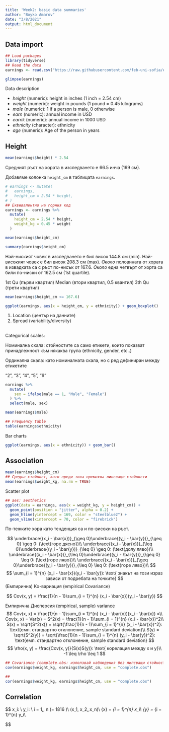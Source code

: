 ```yaml
---
title: 'Week2: basic data summaries'
author: "Boyko Amarov"
date: "3/8/2021"
output: html_document
---
```


## Data import

```r
## Load packages
library(tidyverse)
## Read the data
earnings <- read.csv("https://raw.githubusercontent.com/feb-uni-sofia/econometrics2021/main/data/earnings.csv")
```


```r
glimpse(earnings)
```

Data description

- _height_ (numeric): height in inches (1 inch = 2.54 cm)
- _weight_ (numeric): weight in pounds (1 pound $\approx$ 0.45 kilograms)
- _male_ (numeric): 1 if a person is male, 0 otherwise
- _earn_ (numeric): annual income in USD
- _earnk_ (numeric): annual income in 1000 USD
- _ethnicity_ (character): ethnicity
- _age_ (numeric): Age of the person in years


## Height

```r
mean(earnings$height) * 2.54
```
Средният ръст на хората в изследването е 66.5 инча (169 см).

Добавяме колонка `height_cm` в таблицата `earnings`.

```r
# earnings <- mutate(
#   earnings,
#   height_cm = 2.54 * height,
# )
## Еквивалентно на горния код
earnings <- earnings %>%
  mutate(
    height_cm = 2.54 * height,
    weight_kg = 0.45 * weight
  )
```

```r
mean(earnings$height_cm)
```

```r
summary(earnings$height_cm)
```

Най-ниският човек в изследването е бил висок 144.8 см (min). Най-високият човек е бил висок
208.3 см (max). _Около_ половината от хората в извадката са с ръст по-нисък от 167.6. _Около_ една четвърт от хорта
са били по-ниски от 162.5 см (1st quartile). 

1st Qu (първи квартил)
Median (втори квартил, 0.5 квантил)
3th Qu (трети квартил)

```r
mean(earnings$height_cm <= 167.6)
```

```r
ggplot(earnings, aes(x = height_cm, y = ethnicity)) + geom_boxplot()
```

1) Location (център на данните)
2) Spread (variability/diversity)

## 

Categorical scales:

Номинална скала: стойностите са само етикети,
които показват принадлежност към някаква група (ethnicity, gender, etc..)

Ординална скала: като номиналната скала, но с ред дефиниран между етикетите

"2", "3", "4", "5", "6"

```r
earnings %>%
  mutate(
    sex = ifelse(male == 1, "Male", "Female")
  ) %>%
  select(male, sex)
```

```r
mean(earnings$male)
```
```r
## Frequency table
table(earnings$ethnicity)
```

Bar charts
```r
ggplot(earnings, aes(x = ethnicity)) + geom_bar()
```

## Association

```r
mean(earnings$height_cm)
## Средна стойност, като преди това премахва липсващи стойности
mean(earnings$weight_kg, na.rm = TRUE)
```


Scatter plot

```r
## aes: aesthetics
ggplot(data = earnings, aes(x = weight_kg, y = height_cm)) +
  geom_point(position = "jitter", alpha = 0.2) +
  geom_hline(yintercept = 169, color = "steelblue2") +
  geom_vline(xintercept = 70, color = "firebrick")
```
По-тежките хора като тенденция са и по-високи на ръст.

$$
\underbrace{(x_i - \bar{x})}_{\geq 0}\underbrace{(y_i - \bar{y})}_{\geq 0} \geq 0: (\text{горе дясно})\\
\underbrace{(x_i - \bar{x})}_{\leq 0}\underbrace{(y_i - \bar{y})}_{\leq 0} \geq 0: (\text{долу ляво})\\
\underbrace{(x_i - \bar{x})}_{\leq 0}\underbrace{(y_i - \bar{y})}_{\geq 0} \leq 0: (\text{горе ляво})\\
\underbrace{(x_i - \bar{x})}_{\geq 0}\underbrace{(y_i - \bar{y})}_{\leq 0} \leq 0: (\text{горе ляво})\\
$$
$$
\sum_{i = 1}^{n} (x_i - \bar{x})(y_i - \bar{y}): \text{ знакът на този израз зависи от подребата на точките}
$$
(Емпирична) Ко-вариация (empirical Covariance)

$$
Cov(x, y) = \frac{1}{n - 1}\sum_{i = 1}^{n} (x_i - \bar{x})(y_i - \bar{y})
$$

Емпирична Дисперсия (empirical, sample) variance
$$
Cov(x, x) = \frac{1}{n - 1}\sum_{i = 1}^{n} (x_i - \bar{x})(x_i - \bar{x}) =\\
Cov(x, x) = Var(x) = S^2(x) = \frac{1}{n - 1}\sum_{i = 1}^{n} (x_i - \bar{x})^2\\
S(x) = \sqrt{S^2(x)} = \sqrt{\frac{1}{n - 1}\sum_{i = 1}^{n} (x_i - \bar{x})^2}: \text{емп. стандартно отклонение, sample standard deviation}\\
S(y) = \sqrt{S^2(y)} = \sqrt{\frac{1}{n - 1}\sum_{i = 1}^{n} (y_i - \bar{y})^2}: \text{емп. стандартно отклонение, sample standard deviation}
$$
$$
\rho(x, y) = \frac{Cov(x, y)}{S(x)S(y)}: \text{ корелация между x и y}\\
-1 \leq \rho \leq 1
$$
```r
## Covariance (complete.obs: използвай наблюдения без липсващи стойности)
cov(earnings$weight_kg, earnings$height_cm, use = "complete.obs")

##
cor(earnings$weight_kg, earnings$height_cm, use = "complete.obs")
```



## Correlation

$$
x_i: \text{тегло в кг.}\\
y_i: \text{ръст в кг.} \\
i = 1,\ldots, n (= 1816 \text{ в настоящия пример})\\
(x_1, x_2,\ldots,x_n)\\
\bar{x} = \frac{1}{n}\sum_{i = 1}^{n} x_i\\
\bar{y} = \frac{1}{n}\sum_{i = 1}^{n} y_i\\

$$




